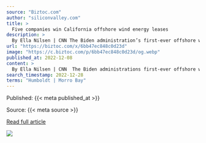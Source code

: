 ```yaml
---
source: "Biztoc.com"
author: "siliconvalley.com"
title: >
  Five companies win California offshore wind energy leases
description: >
  By Ella Nilsen | CNN The Biden administration’s first-ever offshore wind energy lease sale for federal waters off the West Coast generated more than $750 million, as energy companies competed for five areas that could eventually be home to massive floating wi…
url: "https://biztoc.com/x/6bb47ec848c0d23d"
image: "https://c.biztoc.com/p/6bb47ec848c0d23d/og.webp"
published_at: 2022-12-08
content: >
  By Ella Nilsen | CNN  The Biden administrations first-ever offshore wind energy lease sale for federal waters off the West Coast generated more than $750 million, as energy companies competed for fiv… [+1023 chars]
search_timestamp: 2022-12-28
terms: "Humboldt | Morro Bay"
---
```



Published: {{< meta published_at >}}


Source: {{< meta source >}}


[Read full article]({{< meta url >}}){target='_blank'}



![](`r rmarkdown::metadata$image[1]`)
